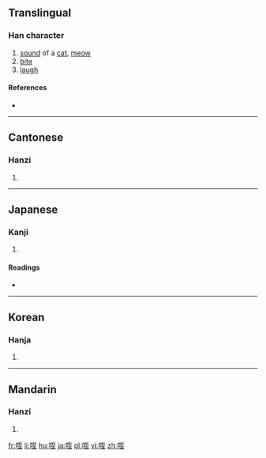 ==Translingual==

===Han character===
{{Han char|rn=30|rad=口|as=06|sn=9|four=61014|canj=RMIG|ids=⿰口至}}

# [[sound]] of a [[cat]], [[meow]]
# [[bite]]
# [[laugh]]

====References====
* {{Han ref|kx=0186.070|dkj=03534|dj=0405.290|hdz=10614.040|uh=54A5|ud=21669|bh=CDFD|bd=52733}}

----

==Cantonese==

===Hanzi===
{{yue-hanzi|jyut=|y=jat6, hei3}}

# {{defn|lang=yue|sort=口06}}

----

==Japanese==

===Kanji===
{{ja-kanji|grade=|rs=口06}}

# {{defn|lang=ja|sort=口06}}

====Readings====
* {{ja-readings|on=[[き]] (ki), [[てつ]] (tetsu), [[し]] (shi)|kun=[[わらう]] (warau), [[かむ]] (kamu), [[とまる]] (tomaru)}}

----

==Korean==

===Hanja===
{{ko-hanja|hangeul=희|rv=hui|mr=hŭi}}

# {{defn|lang=ko|sort=口06}}

----

==Mandarin==

===Hanzi===
{{cmn-hanzi|pin=[[xì]] ([[xi4]]), [[dié]] ([[die2]])|wg=hsi<sup>4</sup>, tieh<sup>2</sup>}}

# {{defn|lang=cmn|sort=口06}}

[[fr:咥]]
[[li:咥]]
[[hu:咥]]
[[ja:咥]]
[[pl:咥]]
[[vi:咥]]
[[zh:咥]]